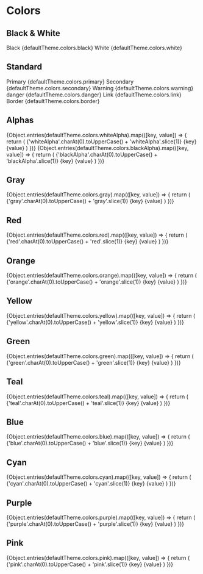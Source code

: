 
<Meta title='Documents / Theme / Colors' />

# Colors

## Black & White

<Provider>
  <Grid templateColumns='repeat(3, 1fr)' my='md' gap='md'>
    <HStack>
      <Box bg='black' minW='12' minH='12' rounded='md' boxShadow='inner'></Box>
      <VStack gap='0.5'>
        <Text fontWeight='semibold' noOfLines={1}>
          Black
        </Text>
        <Text noOfLines={1}>{defaultTheme.colors.black}</Text>
      </VStack>
    </HStack>
    <HStack>
      <Box bg='White' minW='12' minH='12' rounded='md' boxShadow='inner'></Box>
      <VStack gap='0.5'>
        <Text fontWeight='semibold' noOfLines={1}>
          White
        </Text>
        <Text noOfLines={1}>{defaultTheme.colors.white}</Text>
      </VStack>
    </HStack>
  </Grid>
</Provider>

## Standard

<Provider>
  <Grid templateColumns='repeat(3, 1fr)' my='md' gap='md'>
    <HStack>
      <Box bg='primary' minW='12' minH='12' rounded='md' boxShadow='inner'></Box>
      <VStack gap='0.5'>
        <Text fontWeight='semibold' noOfLines={1}>
          Primary
        </Text>
        <Text noOfLines={1}>{defaultTheme.colors.primary}</Text>
      </VStack>
    </HStack>
    <HStack>
      <Box bg='secondary' minW='12' minH='12' rounded='md' boxShadow='inner'></Box>
      <VStack gap='0.5'>
        <Text fontWeight='semibold' noOfLines={1}>
          Secondary
        </Text>
        <Text noOfLines={1}>{defaultTheme.colors.secondary}</Text>
      </VStack>
    </HStack>
    <HStack>
      <Box bg='warning' minW='12' minH='12' rounded='md' boxShadow='inner'></Box>
      <VStack gap='0.5'>
        <Text fontWeight='semibold' noOfLines={1}>
          Warning
        </Text>
        <Text noOfLines={1}>{defaultTheme.colors.warning}</Text>
      </VStack>
    </HStack>
    <HStack>
      <Box bg='danger' minW='12' minH='12' rounded='md' boxShadow='inner'></Box>
      <VStack gap='0.5'>
        <Text fontWeight='semibold' noOfLines={1}>
          danger
        </Text>
        <Text noOfLines={1}>{defaultTheme.colors.danger}</Text>
      </VStack>
    </HStack>
    <HStack>
      <Box bg='link' minW='12' minH='12' rounded='md' boxShadow='inner'></Box>
      <VStack gap='0.5'>
        <Text fontWeight='semibold' noOfLines={1}>
          Link
        </Text>
        <Text noOfLines={1}>{defaultTheme.colors.link}</Text>
      </VStack>
    </HStack>
    <HStack>
      <Box bg='border' minW='12' minH='12' rounded='md' boxShadow='inner'></Box>
      <VStack gap='0.5'>
        <Text fontWeight='semibold' noOfLines={1}>
          Border
        </Text>
        <Text noOfLines={1}>{defaultTheme.colors.border}</Text>
      </VStack>
    </HStack>
  </Grid>
</Provider>

## Alphas

<Provider>
  <Grid templateColumns='repeat(3, 1fr)' my='md' gap='md'>
    {Object.entries(defaultTheme.colors.whiteAlpha).map(([key, value]) => {
      return (
        <HStack key={key}>
          <Box bg={`whiteAlpha.${key}`} minW='12' minH='12' rounded='md' boxShadow='inner'></Box>
          <VStack gap='0.5'>
            <Text fontWeight='semibold' noOfLines={1}>
              {'whiteAlpha'.charAt(0).toUpperCase() + 'whiteAlpha'.slice(1)} {key}
            </Text>
            <Text noOfLines={1}>{value}</Text>
          </VStack>
        </HStack>
      )
    })}
    {Object.entries(defaultTheme.colors.blackAlpha).map(([key, value]) => {
      return (
        <HStack key={key}>
          <Box bg={`blackAlpha.${key}`} minW='12' minH='12' rounded='md' boxShadow='inner'></Box>
          <VStack gap='0.5'>
            <Text fontWeight='semibold' noOfLines={1}>
              {'blackAlpha'.charAt(0).toUpperCase() + 'blackAlpha'.slice(1)} {key}
            </Text>
            <Text noOfLines={1}>{value}</Text>
          </VStack>
        </HStack>
      )
    })}
  </Grid>
</Provider>

## Gray

<Provider>
  <Grid templateColumns='repeat(3, 1fr)' my='md' gap='md'>
    {Object.entries(defaultTheme.colors.gray).map(([key, value]) => {
      return (
        <HStack key={key}>
          <Box bg={`gray.${key}`} minW='12' minH='12' rounded='md' boxShadow='inner'></Box>
          <VStack gap='0.5'>
            <Text fontWeight='semibold' noOfLines={1}>
              {'gray'.charAt(0).toUpperCase() + 'gray'.slice(1)} {key}
            </Text>
            <Text noOfLines={1}>{value}</Text>
          </VStack>
        </HStack>
      )
    })}
  </Grid>
</Provider>

## Red

<Provider>
  <Grid templateColumns='repeat(3, 1fr)' my='md' gap='md'>
    {Object.entries(defaultTheme.colors.red).map(([key, value]) => {
      return (
        <HStack key={key}>
          <Box bg={`red.${key}`} minW='12' minH='12' rounded='md' boxShadow='inner'></Box>
          <VStack gap='0.5'>
            <Text fontWeight='semibold' noOfLines={1}>
              {'red'.charAt(0).toUpperCase() + 'red'.slice(1)} {key}
            </Text>
            <Text noOfLines={1}>{value}</Text>
          </VStack>
        </HStack>
      )
    })}
  </Grid>
</Provider>

## Orange

<Provider>
  <Grid templateColumns='repeat(3, 1fr)' my='md' gap='md'>
    {Object.entries(defaultTheme.colors.orange).map(([key, value]) => {
      return (
        <HStack key={key}>
          <Box bg={`orange.${key}`} minW='12' minH='12' rounded='md' boxShadow='inner'></Box>
          <VStack gap='0.5'>
            <Text fontWeight='semibold' noOfLines={1}>
              {'orange'.charAt(0).toUpperCase() + 'orange'.slice(1)} {key}
            </Text>
            <Text noOfLines={1}>{value}</Text>
          </VStack>
        </HStack>
      )
    })}
  </Grid>
</Provider>

## Yellow

<Provider>
  <Grid templateColumns='repeat(3, 1fr)' my='md' gap='md'>
    {Object.entries(defaultTheme.colors.yellow).map(([key, value]) => {
      return (
        <HStack key={key}>
          <Box bg={`yellow.${key}`} minW='12' minH='12' rounded='md' boxShadow='inner'></Box>
          <VStack gap='0.5'>
            <Text fontWeight='semibold' noOfLines={1}>
              {'yellow'.charAt(0).toUpperCase() + 'yellow'.slice(1)} {key}
            </Text>
            <Text noOfLines={1}>{value}</Text>
          </VStack>
        </HStack>
      )
    })}
  </Grid>
</Provider>

## Green

<Provider>
  <Grid templateColumns='repeat(3, 1fr)' my='md' gap='md'>
    {Object.entries(defaultTheme.colors.green).map(([key, value]) => {
      return (
        <HStack key={key}>
          <Box bg={`green.${key}`} minW='12' minH='12' rounded='md' boxShadow='inner'></Box>
          <VStack gap='0.5'>
            <Text fontWeight='semibold' noOfLines={1}>
              {'green'.charAt(0).toUpperCase() + 'green'.slice(1)} {key}
            </Text>
            <Text noOfLines={1}>{value}</Text>
          </VStack>
        </HStack>
      )
    })}
  </Grid>
</Provider>

## Teal

<Provider>
  <Grid templateColumns='repeat(3, 1fr)' my='md' gap='md'>
    {Object.entries(defaultTheme.colors.teal).map(([key, value]) => {
      return (
        <HStack key={key}>
          <Box bg={`teal.${key}`} minW='12' minH='12' rounded='md' boxShadow='inner'></Box>
          <VStack gap='0.5'>
            <Text fontWeight='semibold' noOfLines={1}>
              {'teal'.charAt(0).toUpperCase() + 'teal'.slice(1)} {key}
            </Text>
            <Text noOfLines={1}>{value}</Text>
          </VStack>
        </HStack>
      )
    })}
  </Grid>
</Provider>

## Blue

<Provider>
  <Grid templateColumns='repeat(3, 1fr)' my='md' gap='md'>
    {Object.entries(defaultTheme.colors.blue).map(([key, value]) => {
      return (
        <HStack key={key}>
          <Box bg={`blue.${key}`} minW='12' minH='12' rounded='md' boxShadow='inner'></Box>
          <VStack gap='0.5'>
            <Text fontWeight='semibold' noOfLines={1}>
              {'blue'.charAt(0).toUpperCase() + 'blue'.slice(1)} {key}
            </Text>
            <Text noOfLines={1}>{value}</Text>
          </VStack>
        </HStack>
      )
    })}
  </Grid>
</Provider>

## Cyan

<Provider>
  <Grid templateColumns='repeat(3, 1fr)' my='md' gap='md'>
    {Object.entries(defaultTheme.colors.cyan).map(([key, value]) => {
      return (
        <HStack key={key}>
          <Box bg={`cyan.${key}`} minW='12' minH='12' rounded='md' boxShadow='inner'></Box>
          <VStack gap='0.5'>
            <Text fontWeight='semibold' noOfLines={1}>
              {'cyan'.charAt(0).toUpperCase() + 'cyan'.slice(1)} {key}
            </Text>
            <Text noOfLines={1}>{value}</Text>
          </VStack>
        </HStack>
      )
    })}
  </Grid>
</Provider>

## Purple

<Provider>
  <Grid templateColumns='repeat(3, 1fr)' my='md' gap='md'>
    {Object.entries(defaultTheme.colors.purple).map(([key, value]) => {
      return (
        <HStack key={key}>
          <Box bg={`purple.${key}`} minW='12' minH='12' rounded='md' boxShadow='inner'></Box>
          <VStack gap='0.5'>
            <Text fontWeight='semibold' noOfLines={1}>
              {'purple'.charAt(0).toUpperCase() + 'purple'.slice(1)} {key}
            </Text>
            <Text noOfLines={1}>{value}</Text>
          </VStack>
        </HStack>
      )
    })}
  </Grid>
</Provider>

## Pink

<Provider>
  <Grid templateColumns='repeat(3, 1fr)' my='md' gap='md'>
    {Object.entries(defaultTheme.colors.pink).map(([key, value]) => {
      return (
        <HStack key={key}>
          <Box bg={`pink.${key}`} minW='12' minH='12' rounded='md' boxShadow='inner'></Box>
          <VStack gap='0.5'>
            <Text fontWeight='semibold' noOfLines={1}>
              {'pink'.charAt(0).toUpperCase() + 'pink'.slice(1)} {key}
            </Text>
            <Text noOfLines={1}>{value}</Text>
          </VStack>
        </HStack>
      )
    })}
  </Grid>
</Provider>
